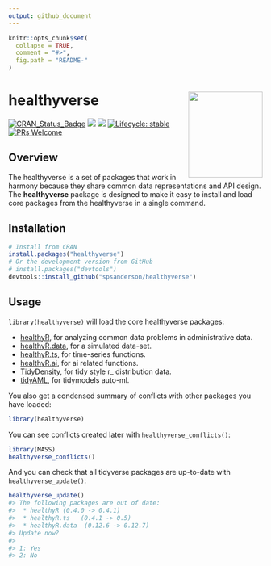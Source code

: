 ```yaml
---
output: github_document
---
```


<!-- README.md is generated from README.Rmd. Please edit that file -->
```r
knitr::opts_chunk$set(
  collapse = TRUE,
  comment = "#>",
  fig.path = "README-"
)
```

# healthyverse <img src="man/figures/test2.png" width="147" height="170" align="right" />

<!-- badges: start -->
[![CRAN_Status_Badge](http://www.r-pkg.org/badges/version/healthyverse)](https://cran.r-project.org/package=healthyverse)
![](http://cranlogs.r-pkg.org/badges/healthyverse?color=brightgreen)
![](http://cranlogs.r-pkg.org/badges/grand-total/healthyverse?color=brightgreen)
[![Lifecycle: stable](https://img.shields.io/badge/lifecycle-stable-brightgreen.svg)](https://lifecycle.r-lib.org/articles/stages.html##stable)
[![PRs Welcome](https://img.shields.io/badge/PRs-welcome-brightgreen.svg?style=flat-square)](https://makeapullrequest.com)
<!-- badges: end -->

## Overview

The healthyverse is a set of packages that work in harmony because they share common data representations and API design. The __healthyverse__ package is designed to make it easy to install and load core packages from the healthyverse in a single command.

## Installation

```r
# Install from CRAN
install.packages("healthyverse")
# Or the development version from GitHub
# install.packages("devtools")
devtools::install_github("spsanderson/healthyverse")
```

## Usage

`library(healthyverse)` will load the core healthyverse packages: 

* [healthyR](https://www.spsanderson.com/healthyR/), for analyzing common data problems in administrative data.
* [healthyR.data](https://www.spsanderson.com/healthyR.data/), for a simulated data-set.
* [healthyR.ts](https://www.spsanderson.com/healthyR.ts/), for time-series functions.
* [healthyR.ai](https://www.spsanderson.com/healthyR.ai/), for ai related functions.
* [TidyDensity](https://www.spsanderson.com/TidyDensity/), for tidy style r_ distribution data.
* [tidyAML](https://www.spsanderson.com/tidyAML/), for tidymodels auto-ml.

You also get a condensed summary of conflicts with other packages you have loaded:

```r
library(healthyverse)
```

You can see conflicts created later with `healthyverse_conflicts()`:

```r
library(MASS)
healthyverse_conflicts()
```

And you can check that all tidyverse packages are up-to-date with `healthyverse_update()`:

```r
healthyverse_update()
#> The following packages are out of date:
#>  * healthyR (0.4.0 -> 0.4.1)
#>  * healthyR.ts   (0.4.1 -> 0.5)
#>  * healthyR.data  (0.12.6 -> 0.12.7)
#> Update now?
#> 
#> 1: Yes
#> 2: No
```
